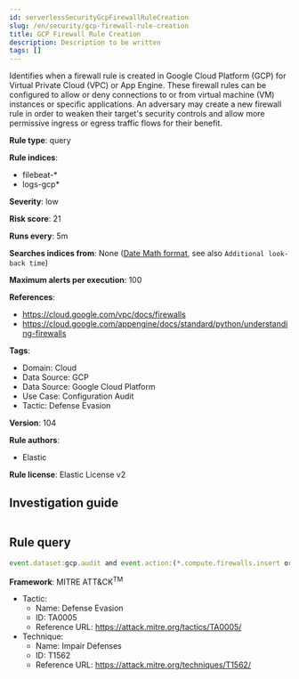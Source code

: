 ```yaml
---
id: serverlessSecurityGcpFirewallRuleCreation
slug: /en/security/gcp-firewall-rule-creation
title: GCP Firewall Rule Creation
description: Description to be written
tags: []
---
```


<div id="gcp-firewall-rule-creation"></div>

Identifies when a firewall rule is created in Google Cloud Platform (GCP) for Virtual Private Cloud (VPC) or App Engine. These firewall rules can be configured to allow or deny connections to or from virtual machine (VM) instances or specific applications. An adversary may create a new firewall rule in order to weaken their target's security controls and allow more permissive ingress or egress traffic flows for their benefit.

**Rule type**: query

**Rule indices**: 

* filebeat-*
* logs-gcp*

**Severity**: low

**Risk score**: 21

**Runs every**: 5m

**Searches indices from**: None ([Date Math format](((ref))/common-options.html#date-math), see also <DocLink id="serverlessSecurityRulesUiCreate" section="set-the-rules-schedule">`Additional look-back time`</DocLink>)

**Maximum alerts per execution**: 100

**References**: 

* https://cloud.google.com/vpc/docs/firewalls
* https://cloud.google.com/appengine/docs/standard/python/understanding-firewalls

**Tags**: 

* Domain: Cloud
* Data Source: GCP
* Data Source: Google Cloud Platform
* Use Case: Configuration Audit
* Tactic: Defense Evasion

**Version**: 104

**Rule authors**: 

* Elastic

**Rule license**: Elastic License v2

## Investigation guide

```markdown

```

## Rule query

```js
event.dataset:gcp.audit and event.action:(*.compute.firewalls.insert or google.appengine.*.Firewall.Create*Rule)

```

**Framework**: MITRE ATT&CK<sup>TM</sup>

* Tactic:
    * Name: Defense Evasion
    * ID: TA0005
    * Reference URL: https://attack.mitre.org/tactics/TA0005/
* Technique:
    * Name: Impair Defenses
    * ID: T1562
    * Reference URL: https://attack.mitre.org/techniques/T1562/

